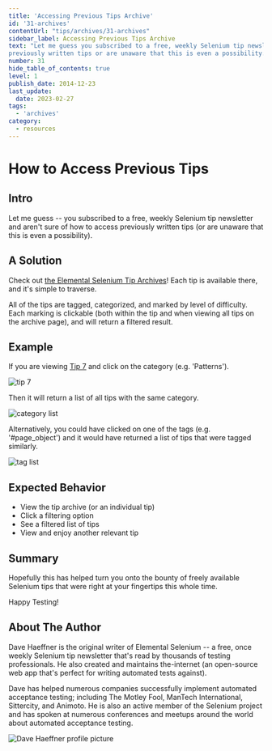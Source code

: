 ```yaml
---
title: 'Accessing Previous Tips Archive'
id: '31-archives'
contentUrl: "tips/archives/31-archives"
sidebar_label: Accessing Previous Tips Archive
text: "Let me guess you subscribed to a free, weekly Selenium tip newsletter and aren't sure of how to access
previously written tips or are unaware that this is even a possibility."
number: 31
hide_table_of_contents: true
level: 1
publish_date: 2014-12-23
last_update:
  date: 2023-02-27
tags:
  - 'archives'
category:
  - resources
---
```


# How to Access Previous Tips

## Intro

Let me guess -- you subscribed to a free, weekly Selenium tip newsletter and aren't sure of how to access
previously written tips (or are unaware that this is even a possibility).

## A Solution

Check out [the Elemental Selenium Tip Archives](/tips)! Each tip is available there, and it's simple to traverse.

All of the tips are tagged, categorized, and marked by level of difficulty. Each marking is clickable (both
within the tip and when viewing all tips on the archive page), and will return a filtered result.

## Example

If you are viewing [Tip 7](/docs) and click on the category (e.g. 'Patterns').

![tip 7](./../images/in_tip.png)

Then it will return a list of all tips with the same category.

![category list](./../images/list_category.png)

Alternatively, you could have clicked on one of the tags (e.g. '#page_object') and it would have returned a
list of tips that were tagged similarly.

![tag list](./../images/list_tag.png)

## Expected Behavior

- View the tip archive (or an individual tip)
- Click a filtering option
- See a filtered list of tips
- View and enjoy another relevant tip

## Summary

Hopefully this has helped turn you onto the bounty of freely available Selenium tips that were right at your fingertips
this whole time.

Happy Testing!

## About The Author

Dave Haeffner is the original writer of Elemental Selenium -- a free, once weekly Selenium tip newsletter that's read by
thousands of testing professionals. He also created and maintains the-internet (an open-source web app that's perfect
for writing automated tests against).

Dave has helped numerous companies successfully implement automated acceptance testing; including The Motley Fool,
ManTech International, Sittercity, and Animoto. He is also an active member of the Selenium project and has spoken at
numerous conferences and meetups around the world about automated acceptance testing.

![Dave Haeffner profile picture](/img/authors/dave-haeffner.jpeg#author-img 'a title')
